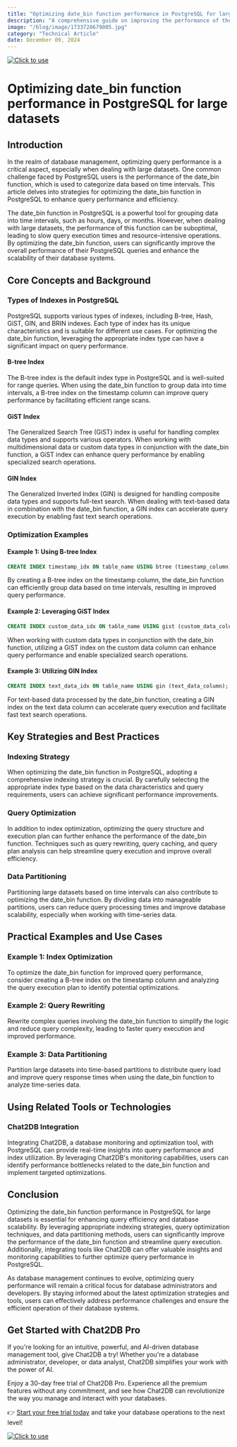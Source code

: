 ```yaml
---
title: "Optimizing date_bin function performance in PostgreSQL for large datasets"
description: "A comprehensive guide on improving the performance of the date_bin function in PostgreSQL for handling large datasets efficiently."
image: "/blog/image/1733728679005.jpg"
category: "Technical Article"
date: December 09, 2024
---
```

[![Click to use](/image/blog/bg/chat2db1.png)](https://app.chat2db.ai/)
# Optimizing date_bin function performance in PostgreSQL for large datasets


<Authors date="December 09, 2024">
  <Author name="Aiden Stone" link="https://chat2db.ai" />
</Authors>

## Introduction

In the realm of database management, optimizing query performance is a critical aspect, especially when dealing with large datasets. One common challenge faced by PostgreSQL users is the performance of the date_bin function, which is used to categorize data based on time intervals. This article delves into strategies for optimizing the date_bin function in PostgreSQL to enhance query performance and efficiency.

The date_bin function in PostgreSQL is a powerful tool for grouping data into time intervals, such as hours, days, or months. However, when dealing with large datasets, the performance of this function can be suboptimal, leading to slow query execution times and resource-intensive operations. By optimizing the date_bin function, users can significantly improve the overall performance of their PostgreSQL queries and enhance the scalability of their database systems.

## Core Concepts and Background

### Types of Indexes in PostgreSQL

PostgreSQL supports various types of indexes, including B-tree, Hash, GiST, GIN, and BRIN indexes. Each type of index has its unique characteristics and is suitable for different use cases. For optimizing the date_bin function, leveraging the appropriate index type can have a significant impact on query performance.

#### B-tree Index

The B-tree index is the default index type in PostgreSQL and is well-suited for range queries. When using the date_bin function to group data into time intervals, a B-tree index on the timestamp column can improve query performance by facilitating efficient range scans.

#### GiST Index

The Generalized Search Tree (GiST) index is useful for handling complex data types and supports various operators. When working with multidimensional data or custom data types in conjunction with the date_bin function, a GiST index can enhance query performance by enabling specialized search operations.

#### GIN Index

The Generalized Inverted Index (GIN) is designed for handling composite data types and supports full-text search. When dealing with text-based data in combination with the date_bin function, a GIN index can accelerate query execution by enabling fast text search operations.

### Optimization Examples

#### Example 1: Using B-tree Index

```sql
CREATE INDEX timestamp_idx ON table_name USING btree (timestamp_column);
```

By creating a B-tree index on the timestamp column, the date_bin function can efficiently group data based on time intervals, resulting in improved query performance.

#### Example 2: Leveraging GiST Index

```sql
CREATE INDEX custom_data_idx ON table_name USING gist (custom_data_column);
```

When working with custom data types in conjunction with the date_bin function, utilizing a GiST index on the custom data column can enhance query performance and enable specialized search operations.

#### Example 3: Utilizing GIN Index

```sql
CREATE INDEX text_data_idx ON table_name USING gin (text_data_column);
```

For text-based data processed by the date_bin function, creating a GIN index on the text data column can accelerate query execution and facilitate fast text search operations.

## Key Strategies and Best Practices

### Indexing Strategy

When optimizing the date_bin function in PostgreSQL, adopting a comprehensive indexing strategy is crucial. By carefully selecting the appropriate index type based on the data characteristics and query requirements, users can achieve significant performance improvements.

### Query Optimization

In addition to index optimization, optimizing the query structure and execution plan can further enhance the performance of the date_bin function. Techniques such as query rewriting, query caching, and query plan analysis can help streamline query execution and improve overall efficiency.

### Data Partitioning

Partitioning large datasets based on time intervals can also contribute to optimizing the date_bin function. By dividing data into manageable partitions, users can reduce query processing times and improve database scalability, especially when working with time-series data.

## Practical Examples and Use Cases

### Example 1: Index Optimization

To optimize the date_bin function for improved query performance, consider creating a B-tree index on the timestamp column and analyzing the query execution plan to identify potential optimizations.

### Example 2: Query Rewriting

Rewrite complex queries involving the date_bin function to simplify the logic and reduce query complexity, leading to faster query execution and improved performance.

### Example 3: Data Partitioning

Partition large datasets into time-based partitions to distribute query load and improve query response times when using the date_bin function to analyze time-series data.

## Using Related Tools or Technologies

### Chat2DB Integration

Integrating Chat2DB, a database monitoring and optimization tool, with PostgreSQL can provide real-time insights into query performance and index utilization. By leveraging Chat2DB's monitoring capabilities, users can identify performance bottlenecks related to the date_bin function and implement targeted optimizations.

## Conclusion

Optimizing the date_bin function performance in PostgreSQL for large datasets is essential for enhancing query efficiency and database scalability. By leveraging appropriate indexing strategies, query optimization techniques, and data partitioning methods, users can significantly improve the performance of the date_bin function and streamline query execution. Additionally, integrating tools like Chat2DB can offer valuable insights and monitoring capabilities to further optimize query performance in PostgreSQL.

As database management continues to evolve, optimizing query performance will remain a critical focus for database administrators and developers. By staying informed about the latest optimization strategies and tools, users can effectively address performance challenges and ensure the efficient operation of their database systems.

## Get Started with Chat2DB Pro

If you're looking for an intuitive, powerful, and AI-driven database management tool, give Chat2DB a try! Whether you're a database administrator, developer, or data analyst, Chat2DB simplifies your work with the power of AI.

Enjoy a 30-day free trial of Chat2DB Pro. Experience all the premium features without any commitment, and see how Chat2DB can revolutionize the way you manage and interact with your databases.

👉 [Start your free trial today](https://app.chat2db.ai/) and take your database operations to the next level!

[![Click to use](/image/blog/bg/chat2db.jpg)](https://app.chat2db.ai/)